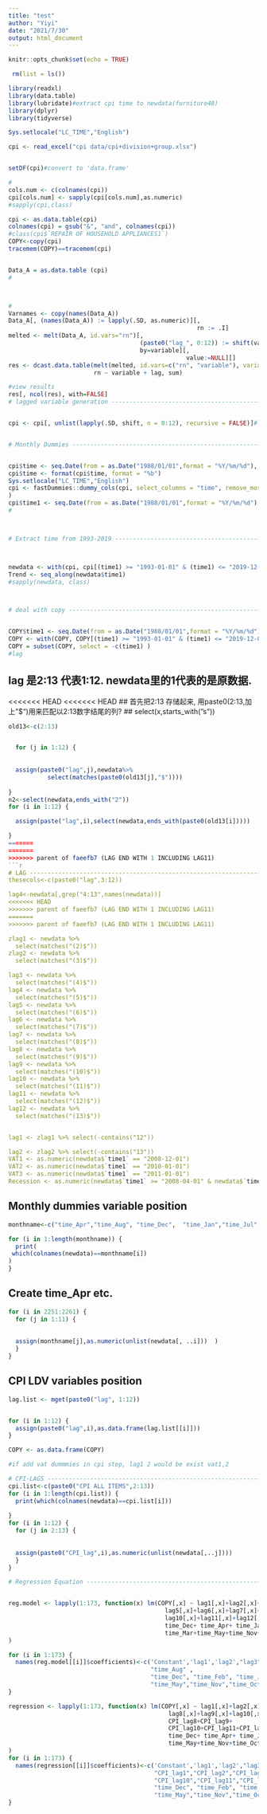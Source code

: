 ```yaml
---
title: "test"
author: "Yiyi"
date: "2021/7/30"
output: html_document
---
```


```r
knitr::opts_chunk$set(echo = TRUE)
```

```r
 rm(list = ls())
```

```r
library(readxl)
library(data.table)
library(lubridate)#extract cpi time to newdata(furniture48)
library(dplyr) 
library(tidyverse) 
```

```r
Sys.setlocale("LC_TIME","English")

cpi <- read_excel("cpi data/cpi+division+group.xlsx")


setDF(cpi)#convert to 'data.frame'

#
cols.num <- c(colnames(cpi))
cpi[cols.num] <- sapply(cpi[cols.num],as.numeric)
#sapply(cpi,class)

cpi <- as.data.table(cpi)
colnames(cpi) = gsub("&", "and", colnames(cpi))
#class(cpi$`REPAIR OF HOUSEHOLD APPLIANCES1`)
COPY<-copy(cpi)
tracemem(COPY)==tracemem(cpi)


Data_A = as.data.table (cpi)
#



#
Varnames <- copy(names(Data_A))
Data_A[, (names(Data_A)) := lapply(.SD, as.numeric)][,
                                                     rn := .I]
melted <- melt(Data_A, id.vars="rn")[,
                                     (paste0("lag_", 0:12)) := shift(value, 0:12, type="lag"),
                                     by=variable][, 
                                                  value:=NULL][]
res <- dcast.data.table(melt(melted, id.vars=c("rn", "variable"), variable.name="lag"),
                        rn ~ variable + lag, sum)

#view results
res[, ncol(res), with=FALSE]
# lagged variable generation ----------------------------------------------


cpi <- cpi[, unlist(lapply(.SD, shift, n = 0:12), recursive = FALSE)]#lags generation


# Monthly Dummies ---------------------------------------------------------


cpi$time <- seq.Date(from = as.Date("1988/01/01",format = "%Y/%m/%d"), by = "month", length.out = 387)
cpi$time <- format(cpi$time, format = "%b")
Sys.setlocale("LC_TIME","English")
cpi <- fastDummies::dummy_cols(cpi, select_columns = "time", remove_most_frequent_dummy = TRUE,
)
cpi$time1 <- seq.Date(from = as.Date("1988/01/01",format = "%Y/%m/%d"), by = "month", length.out = 387)
#



# Extract time from 1993-2019 ---------------------------------------------



newdata <- with(cpi, cpi[(time1) >= "1993-01-01" & (time1) <= "2019-12-01", ])#start from 93.1
Trend <- seq_along(newdata$time1)
#sapply(newdata, class)



# deal with copy ----------------------------------------------------------


COPY$time1 <- seq.Date(from = as.Date("1988/01/01",format = "%Y/%m/%d"), by = "month", length.out = 387)
COPY <- with(COPY, COPY[(time1) >= "1993-01-01" & (time1) <= "2019-12-01", ])
COPY = subset(COPY, select = -c(time1) )
#lag
```

## lag 是2:13 代表1:12. newdata里的1代表的是原数据.
<<<<<<< HEAD
<<<<<<< HEAD
## 首先把2:13 存储起来, 用paste0(2:13,加上"$")用来匹配以2:13数字结尾的列? 
## select(x,starts_with("s"))
```r





old13<-c(2:13)


  for (j in 1:12) {
    
  
  assign(paste0("lag",j),newdata%>%
           select(matches(paste0(old13[j],"$"))))
  
}
n2<-select(newdata,ends_with("2"))
for (i in 1:12) {

  assign(paste("lag",i),select(newdata,ends_with(paste0(old13[i]))))

}
=======
=======
>>>>>>> parent of faeefb7 (LAG END WITH 1 INCLUDING LAG11)
```r
# LAG ---------------------------------------------------------------------
thesecols<-c(paste0("lag",3:12))

lag4<-newdata[,grep("4:13",names(newdata))]
<<<<<<< HEAD
>>>>>>> parent of faeefb7 (LAG END WITH 1 INCLUDING LAG11)
=======
>>>>>>> parent of faeefb7 (LAG END WITH 1 INCLUDING LAG11)

zlag1 <- newdata %>% 
  select(matches("(2)$"))
zlag2 <- newdata %>% 
  select(matches("(3)$"))

lag3 <- newdata %>% 
  select(matches("(4)$"))
lag4 <- newdata %>% 
  select(matches("(5)$"))
lag5 <- newdata %>% 
  select(matches("(6)$"))
lag6 <- newdata %>% 
  select(matches("(7)$"))
lag7 <- newdata %>% 
  select(matches("(8)$"))
lag8 <- newdata %>% 
  select(matches("(9)$"))
lag9 <- newdata %>% 
  select(matches("(10)$"))
lag10 <- newdata %>% 
  select(matches("(11)$"))
lag11 <- newdata %>% 
  select(matches("(12)$"))
lag12 <- newdata %>% 
  select(matches("(13)$"))


lag1 <- zlag1 %>% select(-contains("12"))

lag2 <- zlag2 %>% select(-contains("13"))
VAT1 <- as.numeric(newdata$`time1` == "2008-12-01")
VAT2 <- as.numeric(newdata$`time1` == "2010-01-01")
VAT3 <- as.numeric(newdata$`time1` == "2011-01-01")
Recession <- as.numeric(newdata$`time1` >= "2008-04-01" & newdata$`time1`<= "2009-06-01")
```
## Monthly dummies variable position

```r
monthname<-c("time_Apr","time_Aug", "time_Dec",  "time_Jan","time_Jul","time_Jun" ,"time_Mar","time_May","time_Nov","time_Oct","time_Sep")

for (i in 1:length(monthname)) {
  print(
 which(colnames(newdata)==monthname[i])
)
}
```

## Create time_Apr etc.
```r
for (i in 2251:2261) {
  for (j in 1:11) {
    
  
  assign(monthname[j],as.numeric(unlist(newdata[, ..i]))  )
  }
}
```
## CPI LDV variables position

```r

lag.list <- mget(paste0("lag", 1:12))


for (i in 1:12) {
  assign(paste0("lag",i),as.data.frame(lag.list[[i]]))
}

COPY <- as.data.frame(COPY)

#if add vat dummmies in cpi step, lag1 2 would be exist vat1,2

# CPI-LAGS ----------------------------------------------------------------
cpi.list<-c(paste0("CPI ALL ITEMS",2:13))
for (i in 1:length(cpi.list)) {
  print(which(colnames(newdata)==cpi.list[i]))
  
}               
for (i in 1:12) {
  for (j in 2:13) {
    
 
  assign(paste0("CPI_lag",i),as.numeric(unlist(newdata[,..j])))
  }
}

```



```r
# Regression Equation -----------------------------------------------------


reg.model <- lapply(1:173, function(x) lm(COPY[,x] ~ lag1[,x]+lag2[,x]+lag3[,x]+lag4[,x]+
                                            lag5[,x]+lag6[,x]+lag7[,x]+lag8[,x]+lag9[,x]+
                                            lag10[,x]+lag11[,x]+lag12[,x]+ time_Aug + 
                                            time_Dec+ time_Apr+ time_Jan+time_Jul+time_Jun +
                                            time_Mar+time_May+time_Nov+time_Oct+time_Sep+VAT1+VAT2+VAT3+Recession+Trend)
)

for (i in 1:173) {
  names(reg.model[[i]]$coefficients)<-c('Constant','lag1','lag2',"lag3","lag4","lag5","lag6","lag7","lag8","lag9","lag10","lag11","lag12",
                                        "time_Aug" , 
                                        "time_Dec", "time_Feb", "time_Jan","time_Jul","time_Jun" ,"time_Mar",
                                        "time_May","time_Nov","time_Oct","time_Sep","VAT1","VAT2","VAT3","Recession","Trend")
}

regression <- lapply(1:173, function(x) lm(COPY[,x] ~ lag1[,x]+lag2[,x]+lag3[,x]+lag4[,x]+lag5[,x]+lag6[,x]+lag7[,x]+
                                             lag8[,x]+lag9[,x]+lag10[,x]+lag11[,x]+lag12[,x]+CPI_lag1+CPI_lag2+CPI_lag3+CPI_lag4+CPI_lag5+CPI_lag6+CPI_lag7+
                                             CPI_lag8+CPI_lag9+
                                             CPI_lag10+CPI_lag11+CPI_lag12+ time_Aug + 
                                             time_Dec+ time_Apr+ time_Jan+time_Jul+time_Jun +time_Mar+
                                             time_May+time_Nov+time_Oct+time_Sep+VAT1+VAT2+VAT3+Recession+Trend)
)
for (i in 1:173) {
  names(regression[[i]]$coefficients)<-c('Constant','lag1','lag2',"lag3","lag4","lag5","lag6","lag7","lag8","lag9","lag10","lag11","lag12",
                                         "CPI_lag1","CPI_lag2","CPI_lag3","CPI_lag4","CPI_lag5","CPI_lag6","CPI_lag7","CPI_lag8","CPI_lag9",
                                         "CPI_lag10","CPI_lag11","CPI_lag12","time_Aug" , 
                                         "time_Dec", "time_Feb", "time_Jan","time_Jul","time_Jun" ,"time_Mar",
                                         "time_May","time_Nov","time_Oct","time_Sep","VAT1","VAT2","VAT3","Recession","Trend")
}

```

